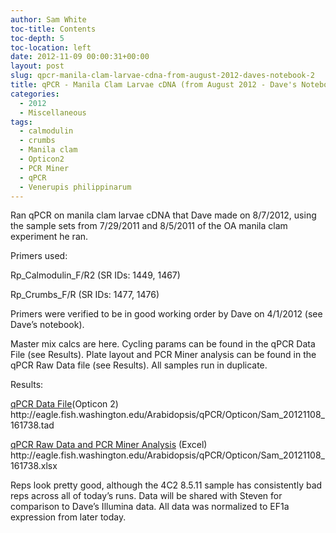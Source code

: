 ```yaml
---
author: Sam White
toc-title: Contents
toc-depth: 5
toc-location: left
date: 2012-11-09 00:00:31+00:00
layout: post
slug: qpcr-manila-clam-larvae-cdna-from-august-2012-daves-notebook-2
title: qPCR - Manila Clam Larvae cDNA (from August 2012 - Dave's Notebook)
categories:
  - 2012
  - Miscellaneous
tags:
  - calmodulin
  - crumbs
  - Manila clam
  - Opticon2
  - PCR Miner
  - qPCR
  - Venerupis philippinarum
---
```


Ran qPCR on manila clam larvae cDNA that Dave made on 8/7/2012, using the sample sets from 7/29/2011 and 8/5/2011 of the OA manila clam experiment he ran.

Primers used:

Rp_Calmodulin_F/R2 (SR IDs: 1449, 1467)

Rp_Crumbs_F/R (SR IDs: 1477, 1476)

Primers were verified to be in good working order by Dave on 4/1/2012 (see Dave's notebook).

Master mix calcs are here. Cycling params can be found in the qPCR Data File (see Results). Plate layout and PCR Miner analysis can be found in the qPCR Raw Data file (see Results). All samples run in duplicate.

Results:

[qPCR Data File](https://eagle.fish.washington.edu/Arabidopsis/qPCR/Opticon/Sam_20121108_161738.tad)(Opticon 2) http://eagle.fish.washington.edu/Arabidopsis/qPCR/Opticon/Sam_20121108_161738.tad

[qPCR Raw Data and PCR Miner Analysis](https://eagle.fish.washington.edu/Arabidopsis/qPCR/Opticon/Sam_20121108_161738.xlsx) (Excel) http://eagle.fish.washington.edu/Arabidopsis/qPCR/Opticon/Sam_20121108_161738.xlsx

Reps look pretty good, although the 4C2 8.5.11 sample has consistently bad reps across all of today's runs. Data will be shared with Steven for comparison to Dave's Illumina data. All data was normalized to EF1a expression from later today.
